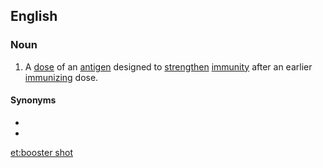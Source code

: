 ==English==

===Noun===
{{en-noun}}
# A [[dose]] of an [[antigen]] designed to [[strengthen]] [[immunity]] after an earlier [[immunizing]] dose.

====Synonyms====
* {{l|en|booster dose}}
* {{l|en|booster injection}}

[[et:booster shot]]